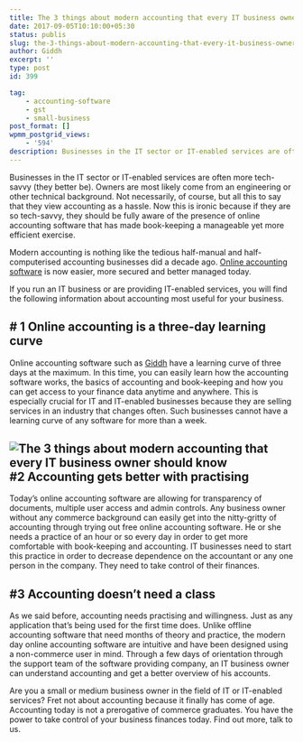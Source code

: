 ```yaml
---
title: The 3 things about modern accounting that every IT business owner should know
date: 2017-09-05T10:10:00+05:30
status: publis
slug: the-3-things-about-modern-accounting-that-every-it-business-owner-should-know
author: Giddh
excerpt: ''
type: post
id: 399

tag:
    - accounting-software
    - gst
    - small-business
post_format: []
wpmm_postgrid_views:
    - '594'
description: Businesses in the IT sector or IT-enabled services are often more tech-savvy (they better be). Owners are most likely come from an engineering
---
```

Businesses in the IT sector or IT-enabled services are often more tech-savvy (they better be). Owners are most likely come from an engineering or other technical background. Not necessarily, of course, but all this to say that they view accounting as a hassle. Now this is ironic because if they are so tech-savvy, they should be fully aware of the presence of online accounting software that has made book-keeping a manageable yet more efficient exercise.

Modern accounting is nothing like the tedious half-manual and half-computerised accounting businesses did a decade ago. [Online accounting software](https://giddh.com) is now easier, more secured and better managed today.

If you run an IT business or are providing IT-enabled services, you will find the following information about accounting most useful for your business.

\# 1 Online accounting is a three-day learning curve
----------------------------------------------------

Online accounting software such as [Giddh](https://giddh.com) have a learning curve of three days at the maximum. In this time, you can easily learn how the accounting software works, the basics of accounting and book-keeping and how you can get access to your finance data anytime and anywhere. This is especially crucial for IT and IT-enabled businesses because they are selling services in an industry that changes often. Such businesses cannot have a learning curve of any software for more than a week.

<img class="wp-block-image size-large" src = "../../img/blog/1*NNGwNDPcb4BnM7HNq7FQPw.webp" alt="The 3 things about modern accounting that every IT business owner should know" />\#2 Accounting gets better with practising
------------------------------------------

Today’s online accounting software are allowing for transparency of documents, multiple user access and admin controls. Any business owner without any commerce background can easily get into the nitty-gritty of accounting through trying out free online accounting software. He or she needs a practice of an hour or so every day in order to get more comfortable with book-keeping and accounting. IT businesses need to start this practice in order to decrease dependence on the accountant or any one person in the company. They need to take control of their finances.

\#3 Accounting doesn’t need a class
-----------------------------------

As we said before, accounting needs practising and willingness. Just as any application that’s being used for the first time does. Unlike offline accounting software that need months of theory and practice, the modern day online accounting software are intuitive and have been designed using a non-commerce user in mind. Through a few days of orientation through the support team of the software providing company, an IT business owner can understand accounting and get a better overview of his accounts.

Are you a small or medium business owner in the field of IT or IT-enabled services? Fret not about accounting because it finally has come of age. Accounting today is not a prerogative of commerce graduates. You have the power to take control of your business finances today. Find out more, talk to us.
